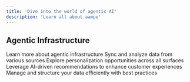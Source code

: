 ```yaml
---
title: 'Dive into the world of agentic AI'
description: 'Learn all about aampe'
---
```


## Agentic Infrastructure


<CardGroup cols={2}>
  <Card
    title="What is agentic infrastructure?"
    icon="grip-dots"
    href="https://mintlify.com/docs/quickstart"
  >
    Learn more about agentic infrastructure
  </Card>
  <Card
    title="Integrations with Data Platforms"
    icon="database"
    href="https://mintlify.com/docs/development"
  >
    Sync and analyze data from various sources
  </Card>
  <Card
    title="Surfaces"
    icon="mobile"
    href="https://mintlify.com/docs/development"
  >
    Explore personalization opportunities across all surfaces
  </Card>
  <Card
    title="Recommender"
    icon="sliders"
    href="https://mintlify.com/docs/development"
  >
    Leverage AI-driven recommendations to enhance customer experiences
  </Card>  
  <Card
    title="Data Models"
    icon="gear"
    href="https://mintlify.com/docs/development"
  >
    Manage and structure your data efficiently with best practices
  </Card>  
</CardGroup>
